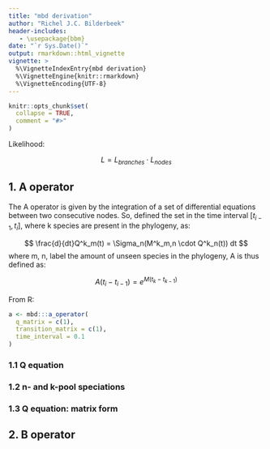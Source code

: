 ```yaml
---
title: "mbd derivation"
author: "Richel J.C. Bilderbeek"
header-includes:
   - \usepackage{bbm}
date: "`r Sys.Date()`"
output: rmarkdown::html_vignette
vignette: >
  %\VignetteIndexEntry{mbd derivation}
  %\VignetteEngine{knitr::rmarkdown}
  %\VignetteEncoding{UTF-8}
---
```


```r
knitr::opts_chunk$set(
  collapse = TRUE,
  comment = "#>"
)
```

Likelihood:

$$
L = L_{branches} \cdot L_{nodes}
$$

## 1. A operator

The A operator is given by the integration of a set of differential equations
between two consecutive nodes. So, defined the set in the time interval
$[t_{i-1}, t_i]$, where k species are present in the phylogeny, as:

$$
\frac{d}{dt}Q^k_m(t) = \Sigma_n(M^k_m,n \cdot Q^k_n(t))
dt
$$
where m, n, label the amount of unseen species in the phylogeny,
A is thus defined as:

$$
A(t_i - t_{i-1}) = e^{M(t_k - t_{k-1})}
$$

From R:

```r
a <- mbd:::a_operator(
  q_matrix = c(1),
  transition_matrix = c(1),
  time_interval = 0.1
)
```

### 1.1 Q equation

### 1.2 n- and k-pool speciations

### 1.3 Q equation: matrix form

## 2. B operator

### 